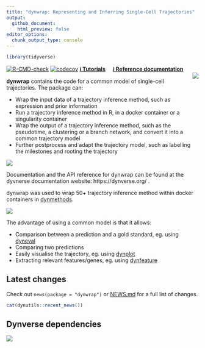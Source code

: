 ```yaml
---
title: "dynwrap: Representing and Inferring Single-Cell Trajectories"
output:
  github_document:
    html_preview: false
editor_options: 
  chunk_output_type: console
---
```


<!-- README.md is generated from README.Rmd. Please edit that file -->

```r
library(tidyverse)
```

[![R-CMD-check](https://github.com/dynverse/dynwrap/workflows/R-CMD-check/badge.svg)](https://github.com/dynverse/dynwrap/actions?query=workflow%3AR-CMD-check)
[![codecov](https://codecov.io/gh/dynverse/dynwrap/branch/master/graph/badge.svg)](https://codecov.io/gh/dynverse/dynwrap) 
[**ℹ️ Tutorials**](https://dynverse.org)  &nbsp;  &nbsp;
[**ℹ️ Reference documentation**](https://dynverse.org/reference/dynwrap/) </br>
<img src="man/figures/logo.png" align="right" />

**dynwrap** contains the code for a common model of single-cell trajectories. The package can:

* Wrap the input data of a trajectory inference method, such as expression and prior information
* Run a trajectory inference method in R, in a docker container or a singularity container
* Wrap the output of a trajectory inference method, such as the pseudotime, a clustering or a branch network, and convert it into a common trajectory model
* Further postprocess and adapt the trajectory model, such as labelling the milestones and rooting the trajectory

![](man/figures/trajectory_model.png)

Documentation and the API reference for dynwrap can be found at the dyvnerse documentation website: https://dynverse.org/ .

dynwrap was used to wrap 50+ trajectory inference method within docker containers in [dynmethods](https://github.com/dynverse/dynmethods).

![](man/figures/overview_wrapping_v3.png)

The advantage of using a common model is that it allows:

* Comparison between a prediction and a gold standard, eg. using [dyneval](https://github.com/dynverse/dyneval)
* Comparing two predictions
* Easily visualise the trajectory, eg. using [dynplot](https://github.com/dynverse/dynplot)
* Extracting relevant features/genes, eg. using [dynfeature](https://github.com/dynverse/dynfeature)


## Latest changes

Check out `news(package = "dynwrap")` or [NEWS.md](NEWS.md) for a full list of changes.

<!-- This section gets automatically generated from inst/NEWS.md -->

```r
cat(dynutils::recent_news())
```

## Dynverse dependencies

<!-- Generated by "update_dependency_graphs.R" in the main dynverse repo -->
![](man/figures/dependencies.png)
